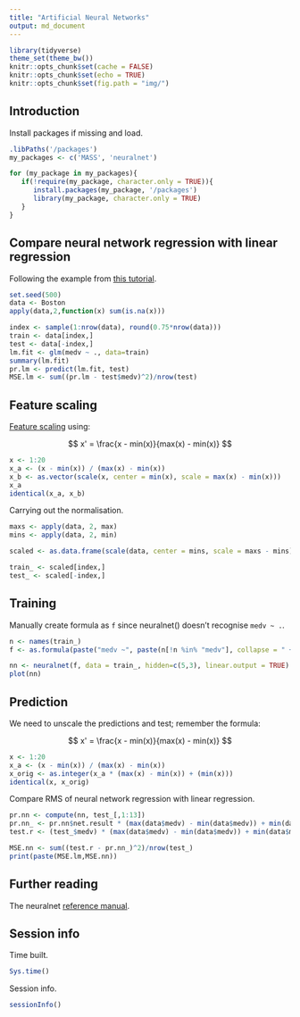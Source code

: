 ```yaml
---
title: "Artificial Neural Networks"
output: md_document
---
```


```r
library(tidyverse)
theme_set(theme_bw())
knitr::opts_chunk$set(cache = FALSE)
knitr::opts_chunk$set(echo = TRUE)
knitr::opts_chunk$set(fig.path = "img/")
```

## Introduction

Install packages if missing and load.

```r
.libPaths('/packages')
my_packages <- c('MASS', 'neuralnet')

for (my_package in my_packages){
   if(!require(my_package, character.only = TRUE)){
      install.packages(my_package, '/packages')
      library(my_package, character.only = TRUE)
   }
}
```

## Compare neural network regression with linear regression

Following the example from [this tutorial](http://datascienceplus.com/fitting-neural-network-in-r/).

```r
set.seed(500)
data <- Boston
apply(data,2,function(x) sum(is.na(x)))

index <- sample(1:nrow(data), round(0.75*nrow(data)))
train <- data[index,]
test <- data[-index,]
lm.fit <- glm(medv ~ ., data=train)
summary(lm.fit)
pr.lm <- predict(lm.fit, test)
MSE.lm <- sum((pr.lm - test$medv)^2)/nrow(test)
```

## Feature scaling

[Feature scaling](https://en.wikipedia.org/wiki/Feature_scaling) using:

$$ x' = \frac{x - min(x)}{max(x) - min(x)} $$

```r
x <- 1:20
x_a <- (x - min(x)) / (max(x) - min(x))
x_b <- as.vector(scale(x, center = min(x), scale = max(x) - min(x)))
x_a
identical(x_a, x_b)
```

Carrying out the normalisation.

```r
maxs <- apply(data, 2, max)
mins <- apply(data, 2, min)

scaled <- as.data.frame(scale(data, center = mins, scale = maxs - mins))

train_ <- scaled[index,]
test_ <- scaled[-index,]
```

## Training

Manually create formula as `f` since neuralnet() doesn't recognise `medv ~ .`.

```r
n <- names(train_)
f <- as.formula(paste("medv ~", paste(n[!n %in% "medv"], collapse = " + ")))

nn <- neuralnet(f, data = train_, hidden=c(5,3), linear.output = TRUE)
plot(nn)
```

## Prediction

We need to unscale the predictions and test; remember the formula:

$$ x' = \frac{x - min(x)}{max(x) - min(x)} $$

```r
x <- 1:20
x_a <- (x - min(x)) / (max(x) - min(x))
x_orig <- as.integer(x_a * (max(x) - min(x)) + (min(x)))
identical(x, x_orig)
```

Compare RMS of neural network regression with linear regression.

```r
pr.nn <- compute(nn, test_[,1:13])
pr.nn_ <- pr.nn$net.result * (max(data$medv) - min(data$medv)) + min(data$medv)
test.r <- (test_$medv) * (max(data$medv) - min(data$medv)) + min(data$medv)

MSE.nn <- sum((test.r - pr.nn_)^2)/nrow(test_)
print(paste(MSE.lm,MSE.nn))
```

## Further reading

The neuralnet [reference manual](https://cran.r-project.org/web/packages/neuralnet/neuralnet.pdf).

## Session info

Time built.

```r
Sys.time()
```

Session info.

```r
sessionInfo()
```

